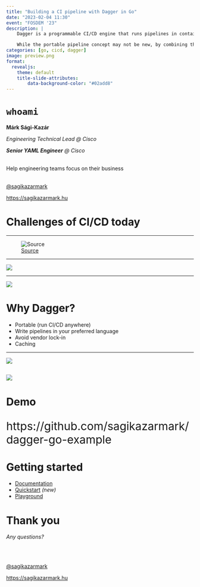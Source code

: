 ```yaml
---
title: "Building a CI pipeline with Dagger in Go"
date: "2023-02-04 11:30"
event: "FOSDEM '23"
description: |
    Dagger is a programmable CI/CD engine that runs pipelines in containers allowing developers to build and debug pipelines locally and then run them anywhere avoiding vendor lock-in to a particular CI/CD solution.

    While the portable pipeline concept may not be new, by combining that with the ability to write pipelines as code (Go, Python, TypeScript, JavaScript, CUE supported at the moment) instead of YAML, Dagger revolutionizes how CI/CD pipelines are built and ran.
categories: [go, cicd, dagger]
image: preview.png
format:
  revealjs:
    theme: default
    title-slide-attributes:
        data-background-color: "#02add8"
---
```


# `whoami`

**Márk Sági-Kazár**

::: {.fragment .strike fragment-index=1}
_Engineering Technical Lead @ Cisco_
:::


::: {.fragment fragment-index=1}
_**Senior YAML Engineer** @ Cisco_
:::
<br>
Help engineering teams focus on their business
<br>
<br>

[@sagikazarmark](https://twitter.com/sagikazarmark)

[https://sagikazarmark.hu](https://sagikazarmark.hu)

# Challenges of CI/CD today

---

![[Source](https://www.reddit.com/r/kubernetes/comments/qlb5xd/yaml_strikes_again/)](box-of-devops.jpg){.r-stretch fig-align="center"}

---

![](works-on-my-machine-ci.jpg){.r-stretch fig-align="center"}

---

![](ci-feedback-loop.png){.r-stretch fig-align="center"}

# Why Dagger?

- Portable (run CI/CD anywhere)
- Write pipelines in your preferred language
- Avoid vendor lock-in
- Caching

---

![](containers-everywhere.png){.r-stretch fig-align="center"}

## {.nostretch}

![](dagger-flow.svg){fig-align="center"}

# Demo {background-color="#02add8"}

::: {style="font-size: 30px;"}
https://github.com/sagikazarmark/dagger-go-example
:::

# Getting started

- [Documentation](https://docs.dagger.io/)
- [Quickstart](https://docs.dagger.io/648215/quickstart/) _(new)_
- [Playground](https://play.dagger.cloud/playground)

# Thank you

_Any questions?_

<br>
<br>

[@sagikazarmark](https://twitter.com/sagikazarmark)

[https://sagikazarmark.hu](https://sagikazarmark.hu)
